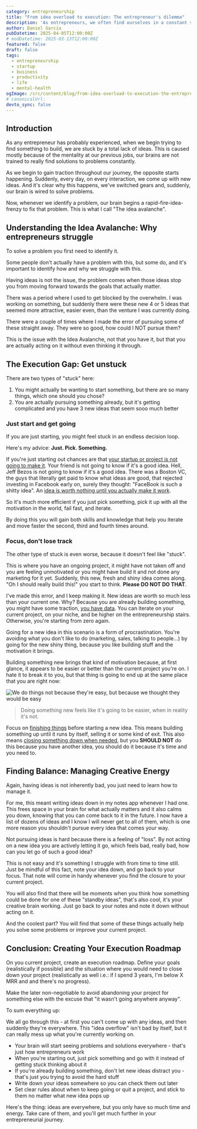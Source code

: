 ```yaml
---
category: entrepreneurship
title: "From idea overload to execution: The entrepreneur's dilemma"
description: 'As entrepreneurs, we often find ourselves in a constant state of idea overload. This article explores the challenges and strategies for turning ideas into actionable projects.'
author: Daniel Garcia
pubDatetime: 2025-04-05T12:00:00Z
# modDatetime: 2025-03-13T12:00:00Z
featured: false
draft: false
tags:
  - entrepreneurship
  - startup
  - business
  - productivity
  - life
  - mental-health
ogImage: /src/content/blog/from-idea-overload-to-execution-the-entrepreneurs-dilemma/cover.png
# canonicalUrl:
devto_sync: false
---
```


## Introduction

As any entrepreneur has probably experienced, when we begin trying to find something to build, we are stuck by a total lack of ideas. This is caused mostly because of the mentality at our previous jobs, our brains are not trained to really find solutions to problems constantly.

As we begin to gain traction throughout our journey, the opposite starts happening. Suddenly, every day, on every interaction, we come up with new ideas. And it's clear why this happens, we've switched gears and, suddenly, our brain is wired to solve problems.

Now, whenever we identify a problem, our brain begins a rapid-fire-idea-frenzy to fix that problem. This is what I call "The idea avalanche".

## Understanding the Idea Avalanche: Why entrepreneurs struggle

To solve a problem you first need to identify it.

Some people don't actually have a problem with this, but some do, and it's important to identify how and why we struggle with this.

Having ideas is not the issue, the problem comes when those ideas stop you from moving forward towards the goals that actually matter.

There was a period where I used to get blocked by the overwhelm. I was working on something, but suddenly there were these new 4 or 5 ideas that seemed more attractive, easier even, than the venture I was currently doing.

There were a couple of times where I made the error of pursuing some of these straight away. They were so good, how could I NOT pursue them?

This is the issue with the Idea Avalanche, not that you have it, but that you are actually acting on it without even thinking it through.

## The Execution Gap: Get unstuck

There are two types of "stuck" here:

1. You might actually be wanting to start something, but there are so many things, which one should you chose?
2. You are actually pursuing something already, but it's getting complicated and you have 3 new ideas that seem sooo much better

### Just start and get going

If you are just starting, you might feel stuck in an endless decision loop.

Here's my advice: **Just. Pick. Something.**

If you're just starting out chances are that [your startup or project is not going to make it](#todo). Your friend is not going to know if it's a good idea. Hell, Jeff Bezos is not going to know if it's a good idea. There was a Boston VC, the guys that literally get paid to know what ideas are good, that rejected investing in Facebook early on, surely they thought: "FaceBook is such a shitty idea". An [idea is worth nothing until you actually make it work](#todo).

So it's much more efficient if you just pick something, pick it up with all the motivation in the world, fail fast, and iterate.

By doing this you will gain both skills and knowledge that help you iterate and move faster the second, third and fourth times around.

### Focus, don't lose track

The other type of stuck is even worse, because it doesn't feel like "stuck".

This is where you have an ongoing project, it might have not taken off and you are feeling unmotivated or you might have build it and not done any marketing for it yet. Suddenly, this new, fresh and shiny idea comes along. "Oh I should really build this!" you start to think. **Please DO NOT DO THAT**.

I've made this error, and I keep making it. New ideas are worth so much less than your current one. Why? Because you are already building something, you might have some traction, [you have data](#todo). You can iterate on your current project, on your niche, and be higher on the entrepreneurship stairs. Otherwise, you're starting from zero again.

Going for a new idea in this scenario is a form of procrastination. You're avoiding what you don't like to do (marketing, sales, talking to people...) by going for the new shiny thing, because you like building stuff and the motivation it brings.

Building something new brings that kind of motivation because, at first glance, it appears to be easier or better than the current project you're on. I hate it to break it to you, but that thing is going to end up at the same place that you are right now:

![We do things not because they're easy, but because we thought they would be easy](./we-do-things.jpg)

> Doing something new feels like it's going to be easier, when in reality it's not.

Focus on [finishing things](#todo) before starting a new idea. This means building something up until it runs by itself, selling it or some kind of exit. This also means [closing something down when needed](#todo), but you **SHOULD NOT** do this because you have another idea, you should do it because it's time and you need to.

## Finding Balance: Managing Creative Energy

Again, having ideas is not inherently bad, you just need to learn how to manage it.

For me, this meant writing ideas down in my notes app whenever I had one. This frees space in your brain for what actually matters and it also calms you down, knowing that you can come back to it in the future. I now have a list of dozens of ideas and I know I will never get to all of them, which is one more reason you shouldn't pursue every idea that comes your way.

Not pursuing ideas is hard because there is a feeling of "loss". By not acting on a new idea you are actively letting it go, which feels bad, really bad, how can you let go of such a good idea?

This is not easy and it's something I struggle with from time to time still. Just be mindful of this fact, note your idea down, and go back to your focus. That note will come in handy whenever you find the closure to your current project.

You will also find that there will be moments when you think how something could be done for one of these "standby ideas", that's also cool, it's your creative brain working. Just go back to your notes and note it down without acting on it.

And the coolest part? You will find that some of these things actually help you solve some problems or improve your current project.

## Conclusion: Creating Your Execution Roadmap

On you current project, create an execution roadmap. Define your goals (realistically if possible) and the situation where you would need to close down your project (realistically as well i.e.: if I spend 3 years, I'm below X MRR and and there's no progress).

Make the later non-negotiable to avoid abandoning your project for something else with the excuse that "it wasn't going anywhere anyway".

To sum everything up:

We all go through this - at first you can't come up with any ideas, and then suddenly they're everywhere. This "idea overflow" isn't bad by itself, but it can really mess up what you're currently working on.

- Your brain will start seeing problems and solutions everywhere - that's just how entrepreneurs work
- When you're starting out, just pick something and go with it instead of getting stuck thinking about it
- If you're already building something, don't let new ideas distract you - that's just you trying to avoid the hard stuff
- Write down your ideas somewhere so you can check them out later
- Set clear rules about when to keep going or quit a project, and stick to them no matter what new idea pops up

Here's the thing: ideas are everywhere, but you only have so much time and energy. Take care of them, and you'll get much further in your entrepreneurial journey.

